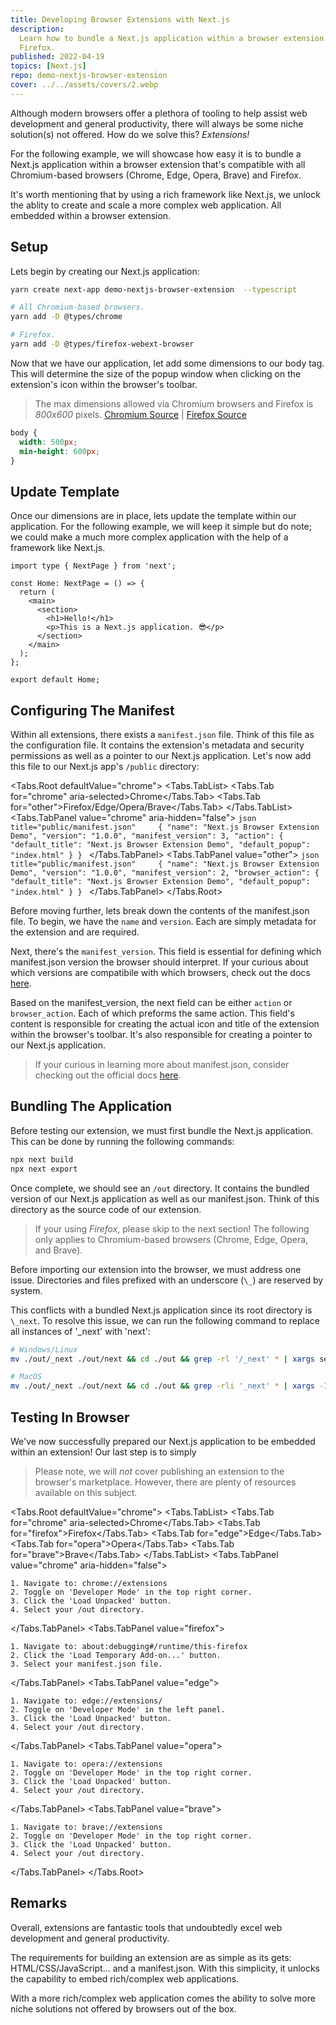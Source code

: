 ```yaml
---
title: Developing Browser Extensions with Next.js
description:
  Learn how to bundle a Next.js application within a browser extension. Compatible with Chromium-based browsers and
  Firefox.
published: 2022-04-19
topics: [Next.js]
repo: demo-nextjs-browser-extension
cover: ../../assets/covers/2.webp
---
```



Although modern browsers offer a plethora of tooling to help assist web development and general productivity, there will
always be some niche solution(s) not offered. How do we solve this? _Extensions!_

For the following example, we will showcase how easy it is to bundle a Next.js application within a browser extension
that's compatible with all Chromium-based browsers (Chrome, Edge, Opera, Brave) and Firefox.

It's worth mentioning that by using a rich framework like Next.js, we unlock the ablity to create and scale a more
complex web application. All embedded within a browser extension.

## Setup

Lets begin by creating our Next.js application:

```bash
yarn create next-app demo-nextjs-browser-extension  --typescript

# All Chromium-based browsers.
yarn add -D @types/chrome

# Firefox.
yarn add -D @types/firefox-webext-browser
```

Now that we have our application, let add some dimensions to our body tag. This will determine the size of the popup
window when clicking on the extension's icon within the browser's toolbar.

> The max dimensions allowed via Chromium browsers and Firefox is _800x600_ pixels. [Chromium
> Source][chromium-dimensions] | [Firefox Source][firefox-dimensions]

```scss title="styles/globals.scss"
body {
  width: 500px;
  min-height: 600px;
}
```

## Update Template

Once our dimensions are in place, lets update the template within our application. For the following example, we will
keep it simple but do note; we could make a much more complex application with the help of a framework like Next.js.

```tsx title="pages/index.tsx"
import type { NextPage } from 'next';

const Home: NextPage = () => {
  return (
    <main>
      <section>
        <h1>Hello!</h1>
        <p>This is a Next.js application. 😎</p>
      </section>
    </main>
  );
};

export default Home;
```

## Configuring The Manifest

Within all extensions, there exists a `manifest.json` file. Think of this file as the configuration file. It contains
the extension's metadata and security permissions as well as a pointer to our Next.js application. Let's now add this
file to our Next.js app's `/public` directory:

<Tabs.Root defaultValue="chrome">
  <Tabs.TabList>
    <Tabs.Tab for="chrome" aria-selected>Chrome</Tabs.Tab>
    <Tabs.Tab for="other">Firefox/Edge/Opera/Brave</Tabs.Tab>
  </Tabs.TabList>
  <Tabs.TabPanel value="chrome" aria-hidden="false">
    ```json title="public/manifest.json"    
    {
      "name": "Next.js Browser Extension Demo",
      "version": "1.0.0",
      "manifest_version": 3,
      "action": {
        "default_title": "Next.js Browser Extension Demo",
        "default_popup": "index.html"
      }
    }
    ```
  </Tabs.TabPanel>
  <Tabs.TabPanel value="other">
    ```json title="public/manifest.json"    
    {
      "name": "Next.js Browser Extension Demo",
      "version": "1.0.0",
      "manifest_version": 2,
      "browser_action": {
        "default_title": "Next.js Browser Extension Demo",
        "default_popup": "index.html"
      }
    }
    ```
  </Tabs.TabPanel>
</Tabs.Root>

Before moving further, lets break down the contents of the manifest.json file. To begin, we have the `name` and
`version`. Each are simply metadata for the extension and are required.

Next, there's the `manifest_version`. This field is essential for defining which manifest.json version the browser
should interpret. If your curious about which versions are compatibile with which browsers, check out the docs
[here][manifest-compatibility].

Based on the manifest_version, the next field can be either `action` or `browser_action`. Each of which preforms the
same action. This field's content is responsible for creating the actual icon and title of the extension within the
browser's toolbar. It's also responsible for creating a pointer to our Next.js application.

> If your curious in learning more about manifest.json, consider checking out the official docs [here][manifest].

## Bundling The Application

Before testing our extension, we must first bundle the Next.js application. This can be done by running the following
commands:

```bash
npx next build
npx next export
```

Once complete, we should see an `/out` directory. It contains the bundled version of our Next.js application as well as
our manifest.json. Think of this directory as the source code of our extension.

> If your using _Firefox_, please skip to the next section! The following only applies to Chromium-based browsers
> (Chrome, Edge, Opera, and Brave).

Before importing our extension into the browser, we must address one issue. Directories and files prefixed with an
underscore (`\_`) are reserved by system.

This conflicts with a bundled Next.js application since its root directory is `\_next`. To resolve this issue, we can
run the following command to replace all instances of '\_next' with 'next':

```bash
# Windows/Linux
mv ./out/_next ./out/next && cd ./out && grep -rl '/_next' * | xargs sed -i 's|/_next|/next|g'

# MacOS
mv ./out/_next ./out/next && cd ./out && grep -rli '_next' * | xargs -I@ sed -i '' 's|/_next|/next|g' @;
```

## Testing In Browser

We've now successfully prepared our Next.js application to be embedded within an extension! Our last step is to simply

> Please note, we will _not_ cover publishing an extension to the browser's marketplace. However, there are plenty of
> resources available on this subject.

<Tabs.Root defaultValue="chrome">
  <Tabs.TabList>
    <Tabs.Tab for="chrome" aria-selected>Chrome</Tabs.Tab>
    <Tabs.Tab for="firefox">Firefox</Tabs.Tab>
    <Tabs.Tab for="edge">Edge</Tabs.Tab>
    <Tabs.Tab for="opera">Opera</Tabs.Tab>
    <Tabs.Tab for="brave">Brave</Tabs.Tab>
  </Tabs.TabList>
  <Tabs.TabPanel value="chrome" aria-hidden="false">
    
    1. Navigate to: chrome://extensions
    2. Toggle on 'Developer Mode' in the top right corner.
    3. Click the 'Load Unpacked' button.
    4. Select your /out directory.

  </Tabs.TabPanel>
  <Tabs.TabPanel value="firefox">
  
    1. Navigate to: about:debugging#/runtime/this-firefox
    2. Click the 'Load Temporary Add-on...' button.
    3. Select your manifest.json file.

  </Tabs.TabPanel>
  <Tabs.TabPanel value="edge">
  
    1. Navigate to: edge://extensions/
    2. Toggle on 'Developer Mode' in the left panel.
    3. Click the 'Load Unpacked' button.
    4. Select your /out directory.
  
  </Tabs.TabPanel>
  <Tabs.TabPanel value="opera">

    1. Navigate to: opera://extensions
    2. Toggle on 'Developer Mode' in the top right corner.
    3. Click the 'Load Unpacked' button.
    4. Select your /out directory.

  </Tabs.TabPanel>
  <Tabs.TabPanel value="brave">
  
    1. Navigate to: brave://extensions
    2. Toggle on 'Developer Mode' in the top right corner.
    3. Click the 'Load Unpacked' button.
    4. Select your /out directory.
  
  </Tabs.TabPanel>
</Tabs.Root>

## Remarks

Overall, extensions are fantastic tools that undoubtedly excel web development and general productivity.

The requirements for building an extension are as simple as its gets: HTML/CSS/JavaScript... and a manifest.json. With
this simplicity, it unlocks the capability to embed rich/complex web applications.

With a more rich/complex web application comes the ability to solve more niche solutions not offered by browsers out of
the box.

[chromium-dimensions]:
  https://source.chromium.org/chromium/chromium/src/+/main:chrome/browser/ui/views/extensions/extension_popup.h;l=60
[firefox-dimensions]:
  https://developer.mozilla.org/en-US/docs/Mozilla/Add-ons/WebExtensions/user_interface/Popups#popup_resizing
[manifest-compatibility]:
  https://developer.mozilla.org/en-US/docs/Mozilla/Add-ons/WebExtensions/manifest.json/manifest_version#browser_compatibility
[manifest]: https://developer.mozilla.org/en-US/docs/Mozilla/Add-ons/WebExtensions/manifest.json

